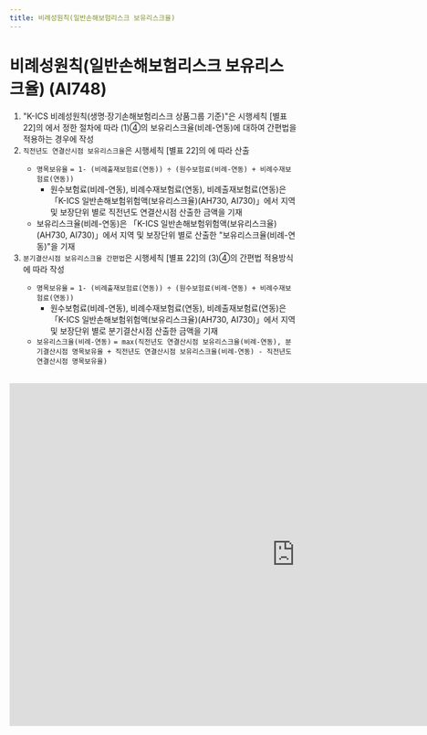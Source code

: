 ```yaml
---
title: 비례성원칙(일반손해보험리스크 보유리스크율)
---
```

# 비례성원칙(일반손해보험리스크 보유리스크율) (AI748)

<Accordion multiple activeIndex={[]}>
<AccordionTab header="[작성 요령]">

1) "K-ICS 비례성원칙(생명·장기손해보험리스크 상품그룹 기준)"은 시행세칙 [별표 22]의 <OverlayDemo id ="416_다"/>에서 정한 절차에 따라 <OverlayDemo id ="416_나"/>(1)④의 보유리스크율(비례-연동)에 대하여 간편법을 적용하는 경우에 작성
2) `직전년도 연결산시점 보유리스크율`은 시행세칙 [별표 22]의 <OverlayDemo id ="432_사"/>에 따라 산출
   - `명목보유율` `= 1- (비례출재보험료(연동)) ÷ (원수보험료(비례-연동) + 비례수재보험료(연동))`
     - 원수보험료(비례-연동), 비례수재보험료(연동), 비례출재보험료(연동)은 「K-ICS 일반손해보험위험액(보유리스크율)(AH730, AI730)」에서 지역 및 보장단위 별로 직전년도 연결산시점 산출한 금액을 기재
   - 보유리스크율(비례-연동)은 「K-ICS 일반손해보험위험액(보유리스크율)(AH730, AI730)」에서 지역 및 보장단위 별로 산출한 "보유리스크율(비례-연동)"을 기재
3) `분기결산시점 보유리스크율 간편법`은 시행세칙 [별표 22]의 <OverlayDemo id ="416_나"/>(3)④의 간편법 적용방식에 따라 작성
   - `명목보유율` `= 1- (비례출재보험료(연동)) ÷ (원수보험료(비례-연동) + 비례수재보험료(연동))`
     - 원수보험료(비례-연동), 비례수재보험료(연동), 비례출재보험료(연동)은 「K-ICS 일반손해보험위험액(보유리스크율)(AH730, AI730)」에서 지역 및 보장단위 별로 분기결산시점 산출한 금액을 기재
   - `보유리스크율(비례-연동)` `= max(직전년도 연결산시점 보유리스크율(비례-연동), 분기결산시점 명목보유율 + 직전년도 연결산시점 보유리스크율(비례-연동) - 직전년도 연결산시점 명목보유율)`

</AccordionTab>
</Accordion>

<br/>

<iframe width="1000" height="600" frameBorder="0" scrolling="no"
src="https://onedrive.live.com/embed?resid=AB5F66CE0CF8D024%2116554&authkey=%21ACzRWZavyE-79hc&em=2
&AllowTyping=True
&wdAllowInteractivity=False&ActiveCell='8-5'!F10&Item='8-5'!A7:G202
&wdHideGridlines=True
&wdDownloadButton=False
&waccluster=PSG3">
</iframe>
